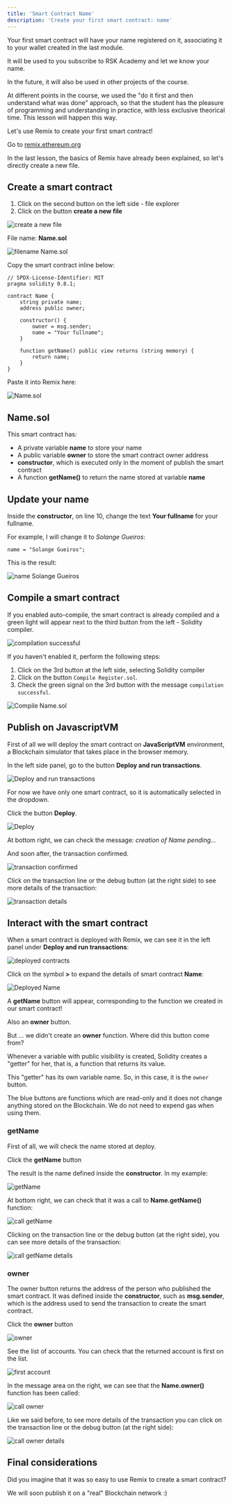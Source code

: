 ---
title: 'Smart Contract Name'
description: 'Create your first smart contract: name'
---

Your first smart contract will have your name registered on it,
associating it to your wallet created in the last module.

It will be used to you subscribe to RSK Academy and let we know your name.

In the future, it will also be used in other projects of the course.

At different points in the course, we used the "do it first and then understand what was done" approach,
so that the student has the pleasure of programming and understanding in practice, with less exclusive theorical time.
This lesson will happen this way.

Let's use Remix to create your first smart contract!

Go to [remix.ethereum.org](http://remix.ethereum.org/)

In the last lesson, the basics of Remix have already been explained, so let's directly create a new file.

## Create a smart contract

1. Click on the second button on the left side - file explorer
2. Click on the button **create a new file**

![create a new file](/img/courses/dev/02/smart-contract-name/image-01.png)

File name: **Name.sol**

![filename Name.sol](/img/courses/dev/02/smart-contract-name/image-02.png)

Copy the smart contract inline below:

```solidity
// SPDX-License-Identifier: MIT
pragma solidity 0.8.1;

contract Name {
    string private name;
    address public owner;

    constructor() {
        owner = msg.sender;
        name = "Your fullname";
    }

    function getName() public view returns (string memory) {
        return name;
    }
}
```

Paste it into Remix here:

![Name.sol](/img/courses/dev/02/smart-contract-name/image-03.png)

## Name.sol

This smart contract has:

- A private variable **name** to store your name
- A public variable **owner** to store the smart contract owner address
- **constructor**, which is executed only in the moment of publish the smart contract
- A function **getName()** to return the name stored at variable **name**

## Update your name

Inside the **constructor**, on line 10, change the text **Your fullname** for your fullname.

For example, I will change it to _Solange Gueiros_:

```solidity
name = "Solange Gueiros";
```

This is the result:

![name Solange Gueiros](/img/courses/dev/02/smart-contract-name/image-04.png)

## Compile a smart contract

If you enabled auto-compile, the smart contract is already compiled and a green light will appear next to the third button from the left - Solidity compiler.

![compilation successful](/img/courses/dev/02/smart-contract-name/image-06.png)

If you haven't enabled it, perform the following steps:

1. Click on the 3rd button at the left side, selecting Solidity compiler
2. Click on the button `Compile Register.sol`.
3. Check the green signal on the 3rd button with the message `compilation successful`.

![Compile Name.sol](/img/courses/dev/02/smart-contract-name/image-07.png)

## Publish on JavascriptVM

First of all we will deploy the smart contract on **JavaScriptVM** environment,
a Blockchain simulator that takes place in the browser memory.

In the left side panel, go to the button **Deploy and run transactions**.

![Deploy and run transactions](/img/courses/dev/02/smart-contract-name/image-08.png)

For now we have only one smart contract, so it is automatically selected in the dropdown.

Click the button **Deploy**.

![Deploy](/img/courses/dev/02/smart-contract-name/image-09.png)

At bottom right, we can check the message: _creation of Name pending..._

And soon after, the transaction confirmed.

![transaction confirmed](/img/courses/dev/02/smart-contract-name/image-10.png)

Click on the transaction line or the debug button (at the right side) to see more details of the transaction:

![transaction details](/img/courses/dev/02/smart-contract-name/image-11.png)

## Interact with the smart contract

When a smart contract is deployed with Remix,
we can see it in the left panel under **Deploy and run transactions**:

![deployed contracts](/img/courses/dev/02/smart-contract-name/image-12.png)

Click on the symbol **>** to expand the details of smart contract **Name**:

![Deployed Name](/img/courses/dev/02/smart-contract-name/image-13.png)

A **getName** button will appear,
corresponding to the function we created in our smart contract!

Also an **owner** button.

But ... we didn't create an **owner** function.
Where did this button come from?

Whenever a variable with public visibility is created,
Solidity creates a "getter" for her,
that is, a function that returns its value.

This "getter" has its own variable name.
So, in this case, it is the `owner` button.

The blue buttons are functions which are read-only and it does not change anything stored on the Blockchain.
We do not need to expend gas when using them.

### getName

First of all, we will check the name stored at deploy.

Click the **getName** button

The result is the name defined inside the **constructor**.
In my example:

![getName](/img/courses/dev/02/smart-contract-name/image-14.png)

At bottom right,
we can check that it was a call to **Name.getName()** function:

![call getName](/img/courses/dev/02/smart-contract-name/image-15.png)

Clicking on the transaction line or the debug button (at the right side),
you can see more details of the transaction:

![call getName details](/img/courses/dev/02/smart-contract-name/image-16.png)

### owner

The owner button returns the address of the person who published the smart contract.
It was defined inside the **constructor**, such as **msg.sender**,
which is the address used to send the transaction to create the smart contract.

Click the **owner** button

![owner](/img/courses/dev/02/smart-contract-name/image-17.png)

See the list of accounts.
You can check that the returned account is first on the list.

![first account](/img/courses/dev/02/smart-contract-name/image-20.png)

In the message area on the right, we can see that the **Name.owner()** function has been called:

![call owner](/img/courses/dev/02/smart-contract-name/image-18.png)

Like we said before,
to see more details of the transaction you can click on the transaction line or the debug button (at the right side):

![call owner details](/img/courses/dev/02/smart-contract-name/image-19.png)

## Final considerations

Did you imagine that it was so easy to use Remix to create a smart contract?

We will soon publish it on a "real" Blockchain network
:)
